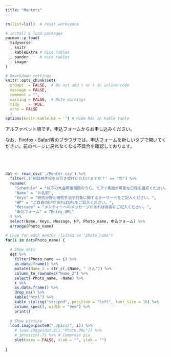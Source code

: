 ```yaml
---
title: "Menters"
---
```



```r

rm(list=ls())  # reset workspace

# install & load packages
pacman::p_load(
  tidyverse
  , knitr  
  , kableExtra # nice tables
  , pander     # nice tables
  , imager
)

# Rmarkdown settings
knitr::opts_chunk$set(
  prompt  = FALSE,  # Do not add > or + in inline-code
  message = FALSE, 
  comment = "", 
  warning = FALSE,  # Mute warnings
  tidy    = TRUE,
  echo = FALSE
  ) 
options(knitr.kable.NA = '') # Hide NAs in kable table

```

アルファベット順です。申込フォームからお申し込みください。 <br>

なお、Firefox・Safari等のブラウザでは、申込フォームを新しいタブで開いてください。前のページに戻れなくなる不具合を確認しております。 <br>

<div style="margin-bottom:70px;">
</div>

```r

dat <- read_csv('./Menter.csv') %>%
  filter(.$'相談相手役をお引き受けいただけますか？' == "可") %>% 
  rename(
    "Schedule" = "以下の大会開催期間のうち、モアイ実施が可能な日程を選択ください。なお時間帯はお昼あるいは夕方以降など公式プログラムの自由時間にあたる期間を設定ください。",
    "Name" = "お名前",
    "Keys" = "研究分野と研究手法や対象に関するキーワードをご記入ください。",
    "HP" = "ご自身のHPがあればURLをご記入ください。",
    "Message" = "メンティーへのメッセージがあれば自由にご記入ください。",
    "申込フォーム" = "Entry_URL"
  ) %>% 
  select(Name, Keys, Message, HP, Photo_name, 申込フォーム) %>% 
  arrange(Photo_name)

# Loop for each menter (listed on "photo_name")
for(i in dat$Photo_name) {
  
  # Show data
  dat %>%
    filter(Photo_name == i) %>%
    as.data.frame() %>%
    mutate(Name_2 = str_c(.$Name, " さん")) %>% 
    column_to_rownames("Name_2") %>%
    select(-Photo_name, -Name) %>%    
    t %>%                      
    as.data.frame() %>%
    drop_na() %>%
    kable("html") %>%
    kable_styling("striped", position = "left", font_size = 16) %>%
    column_spec(1, width = "9em") %>% 
    print()
  
  # Show picture
  load.image(paste0("./pics/", i)) %>%
    # load.image(dat.2[i,"Photo.URL"]) %>%
    # imresize(.7) %>% # Compress pix
    plot(axes = FALSE, xlab = "", ylab = "")
  
}


```


